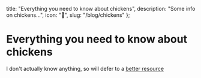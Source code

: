 
  title: "Everything you need to know about chickens",
  description: "Some info on chickens...",
  icon: "🐖",
  slug: "/blog/chickens"
};

<PostLayout>

# Everything you need to know about chickens

</PostLayout>

I don't actually know anything, so will defer to
a [better resource](https://en.wikipedia.org/wiki/Chicken)
